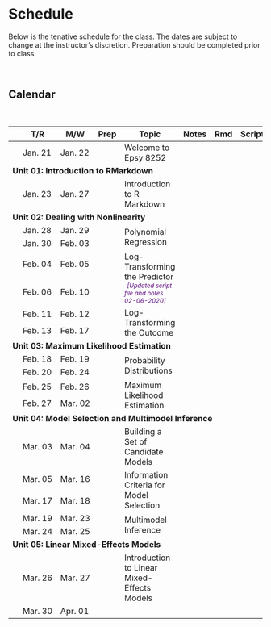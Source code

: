 # Schedule

Below is the tenative schedule for the class. The dates are subject to change at the instructor's discretion. Preparation should be completed prior to class.

<br />

## Calendar

<br />

<table class="table">

<thead>
<tr>
<th style="width:8%;"></th>
<th style="width:8%;">T/R</th>
<th style="width:8%;">M/W</th>
<th style="width:8%;text-align:center">Prep</th>
<th style="width:40%;">Topic</th>
<th style="width:8%;text-align:center">Notes</th>
<th style="width:8%;text-align:center">Rmd</th>
<th style="width:8%;text-align:center">Script</th>
</tr>
</thead>

<tbody>

<!-- Unit 00: Welcome -->

<tr>
<td align="center" style="vertical-align:middle;">&nbsp;</td>
<td>Jan. 21</td>
<td>Jan. 22</td>
<td align="center" style="vertical-align:middle;">
  <a href="preparation.html#welcome"><span class="fa fa-book" style="color: #ff2600; font-size: 20px;"></span></a>
</td>
<td>Welcome to Epsy 8252</td>
<td align="center" style="vertical-align:middle;">
  <span class="fa fa-file-pdf" style="color: #f1f1f1; font-size: 20px;"></span>
</td>
<td align="center" style="vertical-align:middle;">
  <span class="fab fa-markdown" style="color: #f1f1f1; font-size: 20px;"></span>
</td>
<td align="center" style="vertical-align:middle;">
  <span class="fa fa-code" style="color: #f1f1f1; font-size: 20px;"></span>
</td>
</tr>


<!-- Unit 01: Introduction to RMarkdown -->

<tr>
<td colspan="8"><b>Unit 01: Introduction to RMarkdown</b></td>
</tr>

<tr>
<td align="center" style="vertical-align:middle;">&nbsp;</td>
<td>Jan. 23</td>
<td>Jan. 27</td>
<td align="center" style="vertical-align:middle;">
  <a href="preparation.html#rmarkdown"><span class="fa fa-book" style="color: #ff2600; font-size: 20px;"></span></a>
</td>
<td style="vertical-align:middle;">Introduction to R Markdown</td>
<td align="center" style="vertical-align:middle;">
  <a href="https://github.com/zief0002/epsy-8252/raw/master/notes/01-rmarkdown/01-rmarkdown.pdf"><span class="fa fa-file-pdf" style="color: #ff2600; font-size: 20px;"></span></a>
</td>
<td align="center" style="vertical-align:middle;">
  <span class="fab fa-markdown" style="color: #f1f1f1; font-size: 20px;"></span>
</td>
<td align="center" style="vertical-align:middle;">
  <span class="fa fa-code" style="color: #f1f1f1; font-size: 20px;"></span>
</td>
</tr>


<!-- Unit 02: Dealing with Nonlinearity -->

<tr>
<td colspan="8"><b>Unit 02: Dealing with Nonlinearity</b></td>
</tr>


<tr>
<td align="center" style="vertical-align:middle;">&nbsp;</td>
<td>Jan. 28</td>
<td>Jan. 29</td>
<td align="center" style="vertical-align:middle;" rowspan="2">
  <a href="preparation.html#polynomial"><span class="fa fa-book" style="color: #ff2600; font-size: 20px;"></span></a>
</td>
<td style="vertical-align:middle;" rowspan="2">Polynomial Regression</td>
<td align="center" style="vertical-align:middle;" rowspan="2">
  <a href="https://github.com/zief0002/epsy-8252/raw/master/notes/02-polynomial-regression.pdf"><span class="fa fa-file-pdf" style="color: #ff2600; font-size: 20px;"></span></a>
</td>
<td align="center" style="vertical-align:middle;" rowspan="2">
  <a href="https://github.com/zief0002/epsy-8252/raw/master/notes/02-polynomial-regression.Rmd"><span class="fab fa-markdown" style="color: #ff2600; font-size: 20px;"></span></a>
</td>
<td align="center" style="vertical-align:middle;" rowspan="2">
  <a href="https://github.com/zief0002/epsy-8252/raw/master/scripts/02-polynomial-regression.R"><span class="fa fa-code" style="color: #ff2600; font-size: 20px;"></span></a>
</td>
</tr>

<tr>
<td align="center" style="vertical-align:middle;">&nbsp;</td>
<td>Jan. 30</td>
<td>Feb. 03</td>
</tr>


<tr>
<td align="center" style="vertical-align:middle;">&nbsp;</td>
<td>Feb. 04</td>
<td>Feb. 05</td>
<td align="center" style="vertical-align:middle;" rowspan="2">
  <a href="preparation.html#logpredictor"><span class="fa fa-book" style="color: #ff2600; font-size: 20px;"></span></a>
</td>
<td style="vertical-align:middle;" rowspan="2">Log-Transforming the Predictor<br />
  <span style="margin-left:5px; color:#5a067d;font-size:12px;">*[Updated script file and notes 02-06-2020]*</span></td>
<td align="center" style="vertical-align:middle;" rowspan="2">
  <a href="https://github.com/zief0002/epsy-8252/raw/master/notes/03-logarithmic-transformations-predictor.pdf"><span class="fa fa-file-pdf" style="color: #ff2600; font-size: 20px;"></span></a>
</td>
<td align="center" style="vertical-align:middle;" rowspan="2">
  <a href="https://github.com/zief0002/epsy-8252/raw/master/notes/03-logarithmic-transformations-predictor.Rmd"><span class="fab fa-markdown" style="color: #ff2600; font-size: 20px;"></span></a>
</td>
<td align="center" style="vertical-align:middle;" rowspan="2">
  <a href="https://github.com/zief0002/epsy-8252/raw/master/scripts/03-logarithmic-transformations-predictor.R"><span class="fa fa-code" style="color: #ff2600; font-size: 20px;"></span></a>
</td>
</tr>


<tr>
<td align="center" style="vertical-align:middle;">&nbsp;</td>
<td>Feb. 06</td>
<td>Feb. 10</td>
</tr>



<tr>
<td align="center" style="vertical-align:middle;">&nbsp;</td>
<td>Feb. 11</td>
<td>Feb. 12</td>
<td align="center" style="vertical-align:middle;" rowspan="2">
  <a href="preparation.html#logoutcome"><span class="fa fa-book" style="color: #ff2600; font-size: 20px;"></span></a>
</td>
<td style="vertical-align:middle;" rowspan="2">Log-Transforming the Outcome</td>
<td align="center" style="vertical-align:middle;" rowspan="2">
  <a href="https://github.com/zief0002/epsy-8252/raw/master/notes/04-logarithmic-transformations-outcome.pdf"><span class="fa fa-file-pdf" style="color: #ff2600; font-size: 20px;"></span></a>
</td>
<td align="center" style="vertical-align:middle;" rowspan="2">
  <a href="https://github.com/zief0002/epsy-8252/raw/master/notes/04-logarithmic-transformations-outcome.Rmd"><span class="fab fa-markdown" style="color: #ff2600; font-size: 20px;"></span></a>
</td>
<td align="center" style="vertical-align:middle;" rowspan="2">
  <a href="https://github.com/zief0002/epsy-8252/raw/master/scripts/04-logarithmic-transformations-outcome.R"><span class="fa fa-code" style="color: #ff2600; font-size: 20px;"></span></a>
</td>
</tr>


<tr>
<td align="center" style="vertical-align:middle;">&nbsp;</td>
<td>Feb. 13</td>
<td>Feb. 17</td>
</tr>

<!-- Unit 03: Maximum Likelihood Estimation -->

<tr>
<td colspan="8"><b>Unit 03: Maximum Likelihood Estimation</b></td>
</tr>


<tr>
<td align="center" style="vertical-align:middle;">&nbsp;</td>
<td>Feb. 18</td>
<td>Feb. 19</td>
<td align="center" style="vertical-align:middle;" rowspan="2">
  <a href="preparation.html#probdist"><span class="fa fa-book" style="color: #ff2600; font-size: 20px;"></span></a>
</td>
<td style="vertical-align:middle;" rowspan="2">Probability Distributions</td>
<td align="center" style="vertical-align:middle;" rowspan="2">
  <a href="https://github.com/zief0002/epsy-8252/raw/master/notes/05-probability-distributions.pdf"><span class="fa fa-file-pdf" style="color: #ff2600; font-size: 20px;"></span></a>
</td>
<td align="center" style="vertical-align:middle;" rowspan="2">
  <a href="https://github.com/zief0002/epsy-8252/raw/master/notes/05-probability-distributions.Rmd"><span class="fab fa-markdown" style="color: #ff2600; font-size: 20px;"></span></a>
</td>
<td align="center" style="vertical-align:middle;" rowspan="2">
  <a href="https://github.com/zief0002/epsy-8252/raw/master/scripts/05-probability-distributions.R"><span class="fa fa-code" style="color: #ff2600; font-size: 20px;"></span></a>
</td>
</tr>


<tr>
<td align="center" style="vertical-align:middle;">&nbsp;</td>
<td>Feb. 20</td>
<td>Feb. 24</td>
</tr>

<tr>
<td align="center" style="vertical-align:middle;">&nbsp;</td>
<td>Feb. 25</td>
<td>Feb. 26</td>
<td align="center" style="vertical-align:middle;" rowspan="2">
  <a href="preparation.html#mle"><span class="fa fa-book" style="color: #ff2600; font-size: 20px;"></span></a>
</td>
<td style="vertical-align:middle;" rowspan="2">Maximum Likelihood Estimation</td>
<td align="center" style="vertical-align:middle;" rowspan="2">
  <a href="https://github.com/zief0002/epsy-8252/raw/master/notes/06-maximum-likelihood-estimation.pdf"><span class="fa fa-file-pdf" style="color: #ff2600; font-size: 20px;"></span></a>
</td>
<td align="center" style="vertical-align:middle;" rowspan="2">
  <a href="https://github.com/zief0002/epsy-8252/raw/master/notes/06-maximum-likelihood-estimation.Rmd"><span class="fab fa-markdown" style="color: #ff2600; font-size: 20px;"></span></a>
</td>
<td align="center" style="vertical-align:middle;" rowspan="2">
  <a href="https://github.com/zief0002/epsy-8252/raw/master/scripts/06-maximum-likelihood-estimation.R"><span class="fa fa-code" style="color: #ff2600; font-size: 20px;"></span></a>
</td>
</tr>


<tr>
<td align="center" style="vertical-align:middle;">&nbsp;</td>
<td>Feb. 27</td>
<td>Mar. 02</td>
</tr>


<!-- Unit 04: Model Selection and Multimodel Inference -->

<tr>
<td colspan="8"><b>Unit 04: Model Selection and Multimodel Inference</b></td>
</tr>


<tr>
<td align="center" style="vertical-align:middle;">&nbsp;</td>
<td>Mar. 03</td>
<td>Mar. 04</td>
<td align="center" style="vertical-align:middle;">
  <a href="preparation.html#modelbuilding"><span class="fa fa-book" style="color: #ff2600; font-size: 20px;"></span></a>
</td>
<td style="vertical-align:middle;">Building a Set of Candidate Models</td>
<td align="center" style="vertical-align:middle;">
  <a href="https://github.com/zief0002/epsy-8252/raw/master/notes/07-building-a-set-of-candidate-models.pdf"><span class="fa fa-file-pdf" style="color: #ff2600; font-size: 20px;"></span></a>
</td>
<td align="center" style="vertical-align:middle;">
  <a href="https://github.com/zief0002/epsy-8252/raw/master/notes/07-building-a-set-of-candidate-models.Rmd"><span class="fab fa-markdown" style="color: #ff2600; font-size: 20px;"></span></a>
</td>
<td align="center" style="vertical-align:middle;">
  <a href="https://github.com/zief0002/epsy-8252/raw/master/scripts/07-building-a-set-of-candidate-models.R"><span class="fa fa-code" style="color: #ff2600; font-size: 20px;"></span></a>
</td>
</tr>


<tr>
<td align="center" style="vertical-align:middle;">&nbsp;</td>
<td>Mar. 05</td>
<td>Mar. 16</td>
<td align="center" style="vertical-align:middle;" rowspan="2">
  <a href="preparation.html#infocrit"><span class="fa fa-book" style="color: #ff2600; font-size: 20px;"></span></a>
</td>
<td style="vertical-align:middle;" rowspan="2">Information Criteria for Model Selection</td>
<td align="center" style="vertical-align:middle;" rowspan="2">
  <a href="https://github.com/zief0002/epsy-8252/raw/master/notes/08-information-criteria-for-model-selection.pdf"><span class="fa fa-file-pdf" style="color: #ff2600; font-size: 20px;"></span></a>
</td>
<td align="center" style="vertical-align:middle;" rowspan="2">
  <a href="https://github.com/zief0002/epsy-8252/raw/master/notes/08-information-criteria-for-model-selection.Rmd"><span class="fab fa-markdown" style="color: #ff2600; font-size: 20px;"></span></a>
</td>
<td align="center" style="vertical-align:middle;" rowspan="2">
  <a href="https://github.com/zief0002/epsy-8252/raw/master/scripts/08-information-criteria-for-model-selection.R"><span class="fa fa-code" style="color: #ff2600; font-size: 20px;"></span></a>
</td>
</tr>


<tr>
<td align="center" style="vertical-align:middle;">&nbsp;</td>
<td>Mar. 17</td>
<td>Mar. 18</td>
</tr>

<tr>
<td align="center" style="vertical-align:middle;">&nbsp;</td>
<td>Mar. 19</td>
<td>Mar. 23</td>
<td align="center" style="vertical-align:middle;" rowspan="2">
  <a href="preparation.html#mumin"><span class="fa fa-book" style="color: #ff2600; font-size: 20px;"></span></a>
</td>
<td style="vertical-align:middle;" rowspan="2">Multimodel Inference</td>
<td align="center" style="vertical-align:middle;" rowspan="2">
  <a href="https://github.com/zief0002/epsy-8252/raw/master/notes/09-multimodel-inference.pdf"><span class="fa fa-file-pdf" style="color: #ff2600; font-size: 20px;"></span></a>
</td>
<td align="center" style="vertical-align:middle;" rowspan="2">
  <a href="https://github.com/zief0002/epsy-8252/raw/master/notes/09-multimodel-inference.Rmd"><span class="fab fa-markdown" style="color: #ff2600; font-size: 20px;"></span></a>
</td>
<td align="center" style="vertical-align:middle;" rowspan="2">
  <a href="https://github.com/zief0002/epsy-8252/raw/master/scripts/09-multimodel-inference.R"><span class="fa fa-code" style="color: #ff2600; font-size: 20px;"></span></a>
</td>
</tr>


<tr>
<td align="center" style="vertical-align:middle;">&nbsp;</td>
<td>Mar. 24</td>
<td>Mar. 25</td>
</tr>


<!-- Unit 05: Linear Mixed-Effects Models -->

<tr>
<td colspan="8"><b>Unit 05: Linear Mixed-Effects Models</b></td>
</tr>

<tr>
<td align="center" style="vertical-align:middle;">&nbsp;</td>
<td>Mar. 26</td>
<td>Mar. 27</td>
<td align="center" style="vertical-align:middle;">
  <a href="preparation.html#lmer-intro"><span class="fa fa-book" style="color: #ff2600; font-size: 20px;"></span></a>
</td>
<td>Introduction to Linear Mixed-Effects Models</td>
<td align="center" style="vertical-align:middle;">
  <a href="https://github.com/zief0002/epsy-8252/raw/master/notes/10-introduction-to-lmer.pdf">
    <span class="fa fa-file-pdf" style="color: #ff2600; font-size: 20px;"></span>
  </a>
</td>
<td align="center" style="vertical-align:middle;">
  <a href="https://github.com/zief0002/epsy-8252/raw/master/notes/10-introduction-to-lmer.Rmd">
    <span class="fab fa-markdown" style="color: #ff2600; font-size: 20px;"></span>
  </a>
</td>
<td align="center" style="vertical-align:middle;">
  <a href="https://github.com/zief0002/epsy-8252/raw/master/scripts/10-introduction-to-lmer.R">
    <span class="fa fa-code" style="color: #ff2600; font-size: 20px;"></span>
  </a>
</td>
</tr>


<tr>
<td align="center" style="vertical-align:middle;">&nbsp;</td>
<td>Mar. 30</td>
<td>Apr. 01</td>
</tr>



<!-- <tr> -->
<!-- <td>Mar. 18</td> -->
<!-- <td>Mar. 19</td> -->
<!-- <td>SPRING BREAK &mdash; NO CLASS</td> -->
<!-- <td align="center"></td> -->
<!-- <td align="center"></td> -->
<!-- <td align="center"></td> -->
<!-- <td align="center"></td> -->
<!-- </tr> -->

<!-- <tr> -->
<!-- <td>Mar. 25</td> -->
<!-- <td>Mar. 26</td> -->
<!-- <td>Unit 08: Introduction to Linear Mixed-Effects Models</td> -->
<!-- <td align="center" style="vertical-align:middle;"> -->
<!--   <a href="https://zief0002.github.io/book-8252/intro-lmer.html#preparation-7"> -->
<!--     <span class="fa fa-book" style="color: #ff2600; font-size: 20px;"></span> -->
<!--   </a> -->
<!-- </td> -->
<!-- <td align="center" style="vertical-align:middle;"> -->
<!--   <a href="https://github.com/zief0002/epsy-8252/raw/master/notes/08-introduction-to-lmer.pdf"> -->
<!--     <span class="fa fa-file-pdf" style="color: #ff2600; font-size: 20px;"></span> -->
<!--   </a> -->
<!-- </td> -->
<!-- <td align="center" style="vertical-align:middle;"> -->
<!--   <a href="https://github.com/zief0002/epsy-8252/raw/master/notes/08-introduction-to-lmer.Rmd"> -->
<!--     <span class="fab fa-markdown" style="color: #ff2600; font-size: 20px;"></span> -->
<!--   </a> -->
<!-- </td> -->
<!-- <td align="center" style="vertical-align:middle;"> -->
<!--   <a href="https://github.com/zief0002/epsy-8252/raw/master/scripts/08-introduction-to-lmer.R"> -->
<!--     <span class="fa fa-code" style="color: #ff2600; font-size: 20px;"></span> -->
<!--   </a> -->
<!-- </td> -->
<!-- </tr> -->

<!-- <tr> -->
<!-- <td>Mar. 27</td> -->
<!-- <td>Mar. 28</td> -->
<!-- <td>Unit 09: Linear Mixed-Effects Models: Cross-Sectional Analysis</td> -->
<!-- <td align="center" style="vertical-align:middle;"> -->
<!--   <a href="https://zief0002.github.io/book-8252/lmer-cross-sectional.html#preparation-8"> -->
<!--     <span class="fa fa-book" style="color: #ff2600; font-size: 20px;"></span> -->
<!--   </a> -->
<!-- </td> -->
<!-- <td align="center" style="vertical-align:middle;"> -->
<!--   <a href="https://github.com/zief0002/epsy-8252/raw/master/notes/09-lmer-cross-sectional.pdf"> -->
<!--     <span class="fa fa-file-pdf" style="color: #ff2600; font-size: 20px;"></span> -->
<!--   </a> -->
<!-- </td> -->
<!-- <td align="center" style="vertical-align:middle;"> -->
<!--   <a href="https://github.com/zief0002/epsy-8252/raw/master/notes/09-lmer-cross-sectional.Rmd"> -->
<!--     <span class="fab fa-markdown" style="color: #ff2600; font-size: 20px;"></span> -->
<!--   </a> -->
<!-- </td> -->
<!-- <td align="center" style="vertical-align:middle;"> -->
<!--   <a href="https://github.com/zief0002/epsy-8252/raw/master/scripts/09-lmer-cross-sectional.R"> -->
<!--     <span class="fa fa-code" style="color: #ff2600; font-size: 20px;"></span> -->
<!--   </a> -->
<!-- </td> -->
<!-- </tr> -->


<!-- <tr> -->
<!-- <td>Apr. 01</td> -->
<!-- <td>Apr. 02</td> -->
<!-- <td>Unit 10: Linear Mixed-Effects Models: Assumptions</td> -->
<!-- <td align="center" style="vertical-align:middle;"> -->
<!--   <a href="https://zief0002.github.io/book-8252/lmer-assumptions.html#preparation-9"> -->
<!--     <span class="fa fa-book" style="color: #ff2600; font-size: 20px;"></span> -->
<!--   </a> -->
<!-- </td> -->
<!-- <td align="center" style="vertical-align:middle;"> -->
<!--   <a href="https://github.com/zief0002/epsy-8252/raw/master/notes/10-lmer-assumptions.pdf"> -->
<!--     <span class="fa fa-file-pdf" style="color: #ff2600; font-size: 20px;"></span> -->
<!--   </a> -->
<!-- </td> -->
<!-- <td align="center" style="vertical-align:middle;"> -->
<!--   <a href="https://github.com/zief0002/epsy-8252/raw/master/notes/10-lmer-assumptions.Rmd"> -->
<!--     <span class="fab fa-markdown" style="color: #ff2600; font-size: 20px;"></span> -->
<!--   </a> -->
<!-- </td> -->
<!-- <td align="center" style="vertical-align:middle;"> -->
<!--   <a href="https://github.com/zief0002/epsy-8252/raw/master/scripts/10-lmer-assumptions.R"> -->
<!--     <span class="fa fa-code" style="color: #ff2600; font-size: 20px;"></span> -->
<!--   </a> -->
<!-- </td> -->
<!-- </tr> -->


<!-- <tr> -->
<!-- <td>Apr. 03</td> -->
<!-- <td>Apr. 04</td> -->
<!-- <td>Unit 11: Linear Mixed-Effects Models: Longitudinal Analysis</td> -->
<!-- <td align="center" style="vertical-align:middle;"> -->
<!--   <a href="https://zief0002.github.io/book-8252/lmer-longitudinal.html#preparation-10"> -->
<!--     <span class="fa fa-book" style="color: #ff2600; font-size: 20px;"></span> -->
<!--   </a> -->
<!-- </td> -->
<!-- <td align="center" style="vertical-align:middle;"> -->
<!--   <a href="https://github.com/zief0002/epsy-8252/raw/master/notes/11-lmer-longitudinal.pdf"> -->
<!--     <span class="fa fa-file-pdf" style="color: #ff2600; font-size: 20px;"></span> -->
<!--   </a> -->
<!-- </td> -->
<!-- <td align="center" style="vertical-align:middle;"> -->
<!--   <a href="https://github.com/zief0002/epsy-8252/raw/master/notes/11-lmer-longitudinal.Rmd"> -->
<!--     <span class="fab fa-markdown" style="color: #ff2600; font-size: 20px;"></span> -->
<!--   </a> -->
<!-- </td> -->
<!-- <td align="center" style="vertical-align:middle;"> -->
<!--   <a href="https://github.com/zief0002/epsy-8252/raw/master/scripts/11-lmer-longitudinal.R"> -->
<!--     <span class="fa fa-code" style="color: #ff2600; font-size: 20px;"></span> -->
<!--   </a> -->
<!-- </td> -->
<!-- </tr> -->


<!-- <tr> -->
<!-- <td>Apr. 08</td> -->
<!-- <td>Apr. 09</td> -->
<!-- <td>Unit 12: Linear Mixed-Effects Models: Longitudinal Analysis II</td> -->
<!-- <td align="center" style="vertical-align:middle;"> -->
<!--     <span class="fa fa-book" style="color: #f1f1f1; font-size: 20px;"></span> -->
<!-- </td> -->
<!-- <td align="center" style="vertical-align:middle;"> -->
<!--   <a href="https://github.com/zief0002/epsy-8252/raw/master/notes/12-lmer-longitudinal-ii.pdf"> -->
<!--     <span class="fa fa-file-pdf" style="color: #ff2600; font-size: 20px;"></span> -->
<!--   </a> -->
<!-- </td> -->
<!-- <td align="center" style="vertical-align:middle;"> -->
<!--   <a href="https://github.com/zief0002/epsy-8252/raw/master/notes/12-lmer-longitudinal-ii.Rmd"> -->
<!--     <span class="fab fa-markdown" style="color: #ff2600; font-size: 20px;"></span> -->
<!--   </a> -->
<!-- </td> -->
<!-- <td align="center" style="vertical-align:middle;"> -->
<!--   <a href="https://github.com/zief0002/epsy-8252/raw/master/scripts/12-lmer-longitudinal-ii.R"> -->
<!--     <span class="fa fa-code" style="color: #ff2600; font-size: 20px;"></span> -->
<!--   </a> -->
<!-- </td> -->
<!-- </tr> -->

<!-- <tr> -->
<!-- <td>Apr. 11</td> -->
<!-- <td>Apr. 16</td> -->
<!-- <td>Unit 13: Linear Probability Models</td> -->
<!-- <td align="center" style="vertical-align:middle;"> -->
<!--     <span class="fa fa-book" style="color: #f1f1f1; font-size: 20px;"></span> -->
<!-- </td> -->
<!-- <td align="center" style="vertical-align:middle;"> -->
<!--   <a href="https://github.com/zief0002/epsy-8252/raw/master/notes/13-linear-probability-models.pdf"> -->
<!--     <span class="fa fa-file-pdf" style="color: #ff2600; font-size: 20px;"></span> -->
<!--   </a> -->
<!-- </td> -->
<!-- <td align="center" style="vertical-align:middle;"> -->
<!--   <a href="https://github.com/zief0002/epsy-8252/raw/master/notes/13-linear-probability-models.Rmd"> -->
<!--     <span class="fab fa-markdown" style="color: #ff2600; font-size: 20px;"></span> -->
<!--   </a> -->
<!-- </td> -->
<!-- <td align="center" style="vertical-align:middle;"> -->
<!--   <a href="https://github.com/zief0002/epsy-8252/raw/master/scripts/13-linear-probability-models.R"> -->
<!--     <span class="fa fa-code" style="color: #ff2600; font-size: 20px;"></span> -->
<!--   </a> -->
<!-- </td> -->
<!-- </tr> -->

<!-- <tr> -->
<!-- <td>Apr. 15</td> -->
<!-- <td>Apr. 16</td> -->
<!-- <td>Unit 14: Logistic Regression Models</td> -->
<!-- <td align="center" style="vertical-align:middle;"> -->
<!--     <span class="fa fa-book" style="color: #f1f1f1; font-size: 20px;"></span> -->
<!-- </td> -->
<!-- <td align="center" style="vertical-align:middle;"> -->
<!--   <a href="https://github.com/zief0002/epsy-8252/raw/master/notes/14-logistic-regression.pdf"> -->
<!--     <span class="fa fa-file-pdf" style="color: #ff2600; font-size: 20px;"></span> -->
<!--   </a> -->
<!-- </td> -->
<!-- <td align="center" style="vertical-align:middle;"> -->
<!--   <a href="https://github.com/zief0002/epsy-8252/raw/master/notes/14-logistic-regression.Rmd"> -->
<!--     <span class="fab fa-markdown" style="color: #ff2600; font-size: 20px;"></span> -->
<!--   </a> -->
<!-- </td> -->
<!-- <td align="center" style="vertical-align:middle;"> -->
<!--   <a href="https://github.com/zief0002/epsy-8252/raw/master/scripts/14-logistic-regression.R"> -->
<!--     <span class="fa fa-code" style="color: #ff2600; font-size: 20px;"></span> -->
<!--   </a> -->
<!-- </td> -->
<!-- </tr> -->

<!-- <tr> -->
<!-- <td>Apr. 22</td> -->
<!-- <td>Apr. 23</td> -->
<!-- <td>Unit 15: Generalized Linear Models</td> -->
<!-- <td align="center" style="vertical-align:middle;"> -->
<!--     <span class="fa fa-book" style="color: #f1f1f1; font-size: 20px;"></span> -->
<!-- </td> -->
<!-- <td align="center" style="vertical-align:middle;"> -->
<!--   <a href="https://github.com/zief0002/epsy-8252/raw/master/notes/15-generalized-linear-models.pdf"> -->
<!--     <span class="fa fa-file-pdf" style="color: #ff2600; font-size: 20px;"></span> -->
<!--   </a> -->
<!-- </td> -->
<!-- <td align="center" style="vertical-align:middle;"> -->
<!--   <a href="https://github.com/zief0002/epsy-8252/raw/master/notes/15-generalized-linear-models.Rmd"> -->
<!--     <span class="fab fa-markdown" style="color: #ff2600; font-size: 20px;"></span> -->
<!--   </a> -->
<!-- </td> -->
<!-- <td align="center" style="vertical-align:middle;"> -->
<!--   <span class="fa fa-code" style="color: #f1f1f1; font-size: 20px;"></span> -->
<!-- </td> -->
<!-- </tr> -->

<!-- <tr> -->
<!-- <td>Apr. 24</td> -->
<!-- <td>Apr. 25</td> -->
<!-- <td>Unit 16: Poisson Regression Models</td> -->
<!-- <td align="center" style="vertical-align:middle;"> -->
<!--     <span class="fa fa-book" style="color: #f1f1f1; font-size: 20px;"></span> -->
<!-- </td> -->
<!-- <td align="center" style="vertical-align:middle;"> -->
<!--   <a href="https://github.com/zief0002/epsy-8252/raw/master/notes/16-poisson-regression.pdf"> -->
<!--     <span class="fa fa-file-pdf" style="color: #ff2600; font-size: 20px;"></span> -->
<!--   </a> -->
<!-- </td> -->
<!-- <td align="center" style="vertical-align:middle;"> -->
<!--   <a href="https://github.com/zief0002/epsy-8252/raw/master/notes/16-poisson-regression.Rmd"> -->
<!--     <span class="fab fa-markdown" style="color: #ff2600; font-size: 20px;"></span> -->
<!--   </a> -->
<!-- </td> -->
<!-- <td align="center" style="vertical-align:middle;"> -->
<!--   <a href="https://github.com/zief0002/epsy-8252/raw/master/scripts/16-poisson-regression.R"> -->
<!--     <span class="fa fa-code" style="color: #ff2600; font-size: 20px;"></span> -->
<!--   </a> -->
<!-- </td> -->
<!-- </tr> -->

<!-- <tr> -->
<!-- <td>Apr. 29</td> -->
<!-- <td>Apr. 30</td> -->
<!-- <td>Unit 17: Mixed-Effects Logistic Regression Models</td> -->
<!-- <td align="center" style="vertical-align:middle;"> -->
<!--     <span class="fa fa-book" style="color: #f1f1f1; font-size: 20px;"></span> -->
<!-- </td> -->
<!-- <td align="center" style="vertical-align:middle;"> -->
<!--   <a href="https://github.com/zief0002/epsy-8252/raw/master/notes/17-glmer-logistic-regression.pdf"> -->
<!--     <span class="fa fa-file-pdf" style="color: #ff2600; font-size: 20px;"></span> -->
<!--   </a> -->
<!-- </td> -->
<!-- <td align="center" style="vertical-align:middle;"> -->
<!--   <a href="https://github.com/zief0002/epsy-8252/raw/master/notes/17-glmer-logistic-regression.Rmd"> -->
<!--     <span class="fab fa-markdown" style="color: #ff2600; font-size: 20px;"></span> -->
<!--   </a> -->
<!-- </td> -->
<!-- <td align="center" style="vertical-align:middle;"> -->
<!--   <a href="https://github.com/zief0002/epsy-8252/raw/master/scripts/17-glmer-logistic-regression.R"> -->
<!--     <span class="fa fa-code" style="color: #ff2600; font-size: 20px;"></span> -->
<!--   </a> -->
<!-- </td> -->
<!-- </tr> -->


</tbody>
</table>    
